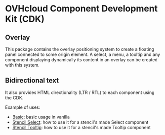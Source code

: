 
<Meta title="OVHcloud Component Development Kit/Introduction" />

# OVHcloud Component Development Kit (CDK)

## Overlay
This package contains the overlay positioning system to create a floating panel connected to some origin element.
A select, a menu, a tooltip and any component displaying dynamically its content in an overlay can be created with this system.

## Bidirectional text
It also provides HTML directionality (LTR / RTL) to each component using the CDK.

Example of uses:
- [Basic](?path=/story/ovhcloud-component-development-kit-examples-basic--basic): basic usage in vanilla
- [Stencil Select](?path=/story/ovhcloud-component-development-kit-examples-stencil-select--select): how to use it for a stencil's made Select component
- [Stencil Tooltip](?path=/story/ovhcloud-component-development-kit-examples-stencil-tooltip--tooltip): how to use it for a stencil's made Tooltip component
